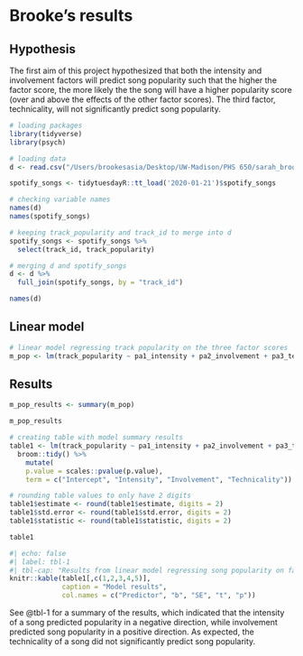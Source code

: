 # Brooke's results

## Hypothesis

The first aim of this project hypothesized that both the intensity and involvement factors will predict song popularity such that the higher the factor score, the more likely the the song will have a higher popularity score (over and above the effects of the other factor scores). The third factor, technicality, will not significantly predict song popularity.

```r
# loading packages
library(tidyverse)
library(psych)

# loading data
d <- read.csv("/Users/brookesasia/Desktop/UW-Madison/PHS 650/sarah_brooke_final_paper/Homework3_variables.csv")

spotify_songs <- tidytuesdayR::tt_load('2020-01-21')$spotify_songs

# checking variable names
names(d)
names(spotify_songs)

# keeping track_popularity and track_id to merge into d
spotify_songs <- spotify_songs %>%
  select(track_id, track_popularity)

# merging d and spotify_songs
d <- d %>%
  full_join(spotify_songs, by = "track_id")

names(d)
```

## Linear model

```r
# linear model regressing track popularity on the three factor scores
m_pop <- lm(track_popularity ~ pa1_intensity + pa2_involvement + pa3_technicality, data = d)
```

## Results

```r
m_pop_results <- summary(m_pop)

m_pop_results
```

```r
# creating table with model summary results
table1 <- lm(track_popularity ~ pa1_intensity + pa2_involvement + pa3_technicality, data = d) %>%
  broom::tidy() %>%
    mutate(
    p.value = scales::pvalue(p.value),
    term = c("Intercept", "Intensity", "Involvement", "Technicality"))

# rounding table values to only have 2 digits
table1$estimate <- round(table1$estimate, digits = 2)
table1$std.error <- round(table1$std.error, digits = 2)
table1$statistic <- round(table1$statistic, digits = 2)

table1
```

```r
#| echo: false
#| label: tbl-1
#| tbl-cap: "Results from linear model regressing song popularity on factor scores"
knitr::kable(table1[,c(1,2,3,4,5)],
             caption = "Model results",
             col.names = c("Predictor", "b", "SE", "t", "p"))
```

See @tbl-1 for a summary of the results, which indicated that the intensity of a song predicted popularity in a negative direction, while involvement predicted song popularity in a positive direction. As expected, the technicality of a song did not significantly predict song popularity.
